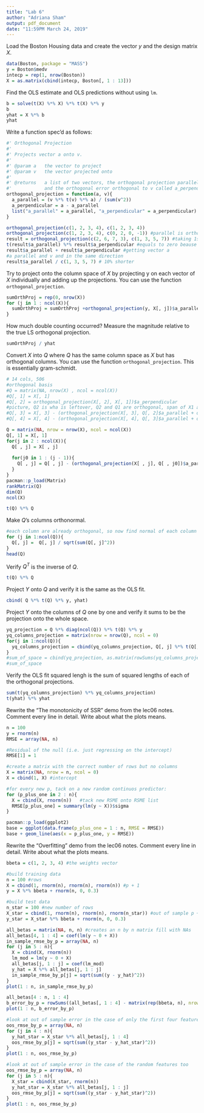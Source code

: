 ```yaml
---
title: "Lab 6"
author: "Adriana Sham"
output: pdf_document
date: "11:59PM March 24, 2019"
---
```


Load the Boston Housing data and create the vector $y$ and the design matrix $X$.

```r
data(Boston, package = "MASS")
y = Boston$medv
intecp = rep(1, nrow(Boston))
X = as.matrix(cbind(intecp, Boston[, 1 : 13]))
```

Find the OLS estimate and OLS predictions without using `lm`.

```r
b = solve(t(X) %*% X) %*% t(X) %*% y
b
yhat = X %*% b
yhat
```

Write a function spec'd as follows:

```r
#' Orthogonal Projection
#'
#' Projects vector a onto v.
#'
#' @param a   the vector to project
#' @param v   the vector projected onto
#'
#' @returns   a list of two vectors, the orthogonal projection parallel to v named a_parallel, 
#'            and the orthogonal error orthogonal to v called a_perpendicular
orthogonal_projection = function(a, v){
  a_parallel = (v %*% t(v) %*% a) / (sum(v^2))
  a_perpendicular = a - a_parallel
  list("a_parallel" = a_parallel, "a_perpendicular" = a_perpendicular)
}

orthogonal_projection(c(1, 2, 3, 4), c(1, 2, 3, 4))
orthogonal_projection(c(1, 2, 3, 4), c(0, 2, 0, -1)) #parallel is orthogonal
result = orthogonal_projection(c(2, 6, 7, 3), c(1, 3, 5, 7)) #taking 1st c , and projecting it to 2nd c's space
t(result$a_parallel) %*% result$a_perpendicular #equals to zero beause they are orthogonal
result$a_parallel + result$a_perpendicular #getting vector a
#a parallel and v and in the same direction
result$a_parallel / c(1, 3, 5, 7) # 10% shorter 
```


Try to project onto the column space of $X$ by projecting y on each vector of $X$ individually and adding up the projections. You can use the function `orthogonal_projection`.

```r
sumOrthProj = rep(0, nrow(X))
for (j in 1 : ncol(X)){
  sumOrthProj = sumOrthProj +orthogonal_projection(y, X[, j])$a_parallel
}
```

How much double counting occurred? Measure the magnitude relative to the true LS orthogonal projection.

```r
sumOrthProj / yhat
```

Convert $X$ into $Q$ where $Q$ has the same column space as $X$ but has orthogonal columns. You can use the function `orthogonal_projection`. This is essentially gram-schmidt.

```r
# 14 cols, 506
#orthogonal basis
#Q = matrix(NA, nrow(X) , ncol = ncol(X))
#Q[, 1] = X[, 1]
#Q[, 2] = orthogonal_projection(X[, 2], X[, 1])$a_perpendicular
#picture, Q2 is wha is leftover, Q2 and Q1 are orthogonal, span of X1 and X2 making X2 orthogonal with X1
#Q[, 3] = X[, 3] - (orthogonal_projection(X[, 3], Q[, 2]$a_parallel + orthogonal_projection(X[, 3], Q[, 1]$a_parallel)
#Q[, 4] = X[, 4] - (orthogonal_projection(X[, 4], Q[, 3]$a_parallel + orthogonal_projection(X[, 4], Q[, 2]$a_parallel + orthogonal_projection(X[, 4], Q[, 1]$a_parallel)

Q = matrix(NA, nrow = nrow(X), ncol = ncol(X))
Q[, 1] = X[, 1]
for(j in 2 : ncol(X)){
  Q[ , j] = X[ , j]
  
  for(j0 in 1 : (j - 1)){
    Q[ , j] = Q[ , j] - (orthogonal_projection(X[ , j], Q[ , j0])$a_parallel)
  }
}
pacman::p_load(Matrix)
rankMatrix(Q)
dim(Q)
ncol(X)

t(Q) %*% Q
```

Make $Q$'s columns orthonormal.

```r
#each column are already orthogonal, so now find normal of each column
for (j in 1:ncol(Q)){
  Q[, j] =  Q[, j] / sqrt(sum(Q[, j]^2))
}
head(Q)
```

Verify $Q^T$ is the inverse of $Q$.

```r
t(Q) %*% Q
```


Project $Y$ onto $Q$ and verify it is the same as the OLS fit.

```r
cbind( Q %*% t(Q) %*% y, yhat)
```


Project $Y$ onto the columns of $Q$ one by one and verify it sums to be the projection onto the whole space.

```r
yq_projection = Q %*% diag(ncol(Q)) %*% t(Q) %*% y
yq_columns_projection = matrix(nrow = nrow(Q), ncol = 0)
for(j in 1:ncol(Q)){
  yq_columns_projection = cbind(yq_columns_projection, Q[, j] %*% t(Q[, j]) %*% y)
}
#sum_of_space = cbind(yq_projection, as.matrix(rowSums(yq_columns_projection))
#sum_of_space
```

Verify the OLS fit squared lengh is the sum of squared lengths of each of the orthogonal projections.

```r
sum(t(yq_columns_projection) %*% yq_columns_projection)
t(yhat) %*% yhat
```

Rewrite the "The monotonicity of SSR" demo from the lec06 notes. Comment every line in detail. Write about what the plots means.

```r
n = 100
y = rnorm(n)
RMSE = array(NA, n)

#Residual of the null (i.e. just regressing on the intercept)
RMSE[1] = 1 

#create a matrix with the correct number of rows but no columns
X = matrix(NA, nrow = n, ncol = 0)
X = cbind(1, X) #intercept

#for every new p, tack on a new random continuos predictor:
for (p_plus_one in 2 : n){
  X = cbind(X, rnorm(n))   #tack new RSME onto RSME list
  RMSE[p_plus_one] = summary(lm(y ~ X))$sigma
}

pacman::p_load(ggplot2)
base = ggplot(data.frame(p_plus_one = 1 : n, RMSE = RMSE))
base + geom_line(aes(x = p_plus_one, y = RMSE))

```

Rewrite the "Overfitting" demo from the lec06 notes. Comment every line in detail. Write about what the plots means.

```r
bbeta = c(1, 2, 3, 4) #the weights vector

#build training data
n = 100 #rows
X = cbind(1, rnorm(n), rnorm(n), rnorm(n)) #p + 1
y = X %*% bbeta + rnorm(n, 0, 0.3)

#build test data
n_star = 100 #new number of rows
X_star = cbind(1, rnorm(n), rnorm(n), rnorm(n_star)) #out of sample p + 1
y_star = X_star %*% bbeta + rnorm(n, 0, 0.3)

all_betas = matrix(NA, n, n) #creates an n by n matrix fill with NAs
all_betas[4, 1 : 4] = coef(lm(y ~ 0 + X))
in_sample_rmse_by_p = array(NA, n)
for (j in 5 : n){
  X = cbind(X, rnorm(n))
  lm_mod = lm(y ~ 0 + X)
  all_betas[j, 1 : j] = coef(lm_mod)
  y_hat = X %*% all_betas[j, 1 : j]
  in_sample_rmse_by_p[j] = sqrt(sum((y - y_hat)^2))
}
plot(1 : n, in_sample_rmse_by_p)

all_betas[4 : n, 1 : 4]
b_error_by_p = rowSums((all_betas[, 1 : 4] - matrix(rep(bbeta, n), nrow = n, byrow = TRUE))^2)
plot(1 : n, b_error_by_p)

#look at out of sample error in the case of only the first four features
oos_rmse_by_p = array(NA, n)
for (j in 4 : n){
  y_hat_star = X_star %*% all_betas[j, 1 : 4]
  oos_rmse_by_p[j] = sqrt(sum((y_star - y_hat_star)^2))
}
plot(1 : n, oos_rmse_by_p)

#look at out of sample error in the case of the random features too
oos_rmse_by_p = array(NA, n)
for (j in 5 : n){
  X_star = cbind(X_star, rnorm(n))
  y_hat_star = X_star %*% all_betas[j, 1 : j]
  oos_rmse_by_p[j] = sqrt(sum((y_star - y_hat_star)^2))
}
plot(1 : n, oos_rmse_by_p)
```
